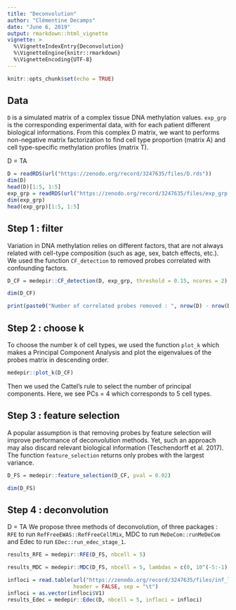 ```yaml
---
title: "Deconvolution"
author: "Clémentine Decamps"
date: "June 6, 2019"
output: rmarkdown::html_vignette
vignette: >
  %\VignetteIndexEntry{Deconvolution}
  %\VignetteEngine{knitr::rmarkdown}
  %\VignetteEncoding{UTF-8}
---
```


```r
knitr::opts_chunk$set(echo = TRUE)
```



## Data

`D` is a simulated matrix of a complex tissue DNA methylation values.
`exp_grp` is the corresponding experimental data, with for each patient different biological informations.
From this complex D matrix, we want to performs non-negative matrix factorization to find cell type proportion (matrix A) and cell type-specific methylation profiles (matrix T).

D = TA
```r
D = readRDS(url("https://zenodo.org/record/3247635/files/D.rds"))
dim(D)
head(D)[1:5, 1:5]
exp_grp = readRDS(url("https://zenodo.org/record/3247635/files/exp_grp.rds"))
dim(exp_grp)
head(exp_grp)[1:5, 1:5]
```


## Step 1 : filter 

Variation in DNA methylation relies on different factors, that are not always related with cell-type composition (such as age, sex, batch effects, etc.). We used the function `CF_detection` to removed probes correlated with confounding factors.

```r
D_CF = medepir::CF_detection(D, exp_grp, threshold = 0.15, ncores = 2)

dim(D_CF)

print(paste0("Number of correlated probes removed : ", nrow(D) - nrow(D_CF)))
```

## Step 2 : choose k 

To choose the number k of cell types, we used the function `plot_k` which makes a Principal Component Analysis and plot the eigenvalues of the probes matrix in descending order.

```r
medepir::plot_k(D_CF)  
```

Then we used the Cattel's rule to select the number of principal components. Here, we see PCs = 4 which corresponds to 5 cell types.

## Step 3 : feature selection 

A popular assumption is that removing probes by feature selection will improve performance of deconvolution methods. Yet, such an approach may also discard relevant biological information (Teschendorff et al. 2017).
The function `feature_selection` returns only probes with the largest variance.

```r
D_FS = medepir::feature_selection(D_CF, pval = 0.02)

dim(D_FS)
```

## Step 4 : deconvolution

D = TA
We propose three methods of deconvolution, of three packages :
`RFE` to run `RefFreeEWAS::RefFreeCellMix`, MDC to run `MeDeCom::runMeDeCom` and Edec to run `EDec::run_edec_stage_1`. 

```r
results_RFE = medepir::RFE(D_FS, nbcell = 5)
```

```r
results_MDC = medepir::MDC(D_FS, nbcell = 5, lambdas = c(0, 10^(-5:-1)))

infloci = read.table(url("https://zenodo.org/record/3247635/files/inf_loci.txt"),
                     header = FALSE, sep = "\t")
infloci = as.vector(infloci$V1)
results_Edec = medepir::Edec(D, nbcell = 5, infloci = infloci)
```

